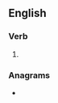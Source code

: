 ==English==

===Verb===
{{head|en|verb form}}

# {{en-past of|entail}}

===Anagrams===
* {{anagrams|en|Date Line|dateline|lineated}}